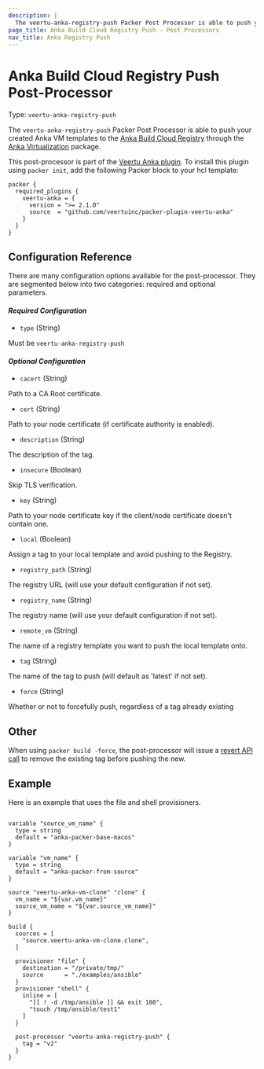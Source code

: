 ```yaml
---
description: |
  The veertu-anka-registry-push Packer Post Processor is able to push your created VM template to the Anka Build Cloud Registry.
page_title: Anka Build Cloud Registry Push - Post Processors
nav_title: Anka Registry Push
---
```


# Anka Build Cloud Registry Push Post-Processor

Type: `veertu-anka-registry-push`

The `veertu-anka-registry-push` Packer Post Processor is able to push your created Anka VM templates to the [Anka Build Cloud Registry](https://veertu.com/anka-build/) through the [Anka Virtualization](https://veertu.com/technology/) package.

This post-processor is part of the [Veertu Anka plugin](https://github.com/veertuinc/packer-plugin-veertu-anka). To install this plugin using `packer init`, add the following Packer block to your hcl template:

```hcl
packer {
  required_plugins {
    veertu-anka = {
      version = ">= 2.1.0"
      source  = "github.com/veertuinc/packer-plugin-veertu-anka"
    }
  }
}
```

## Configuration Reference

There are many configuration options available for the post-processor. They are
segmented below into two categories: required and optional parameters.

#### _**Required Configuration**_

* `type` (String)

Must be `veertu-anka-registry-push`

#### _**Optional Configuration**_

* `cacert` (String)

Path to a CA Root certificate.

* `cert` (String)

Path to your node certificate (if certificate authority is enabled).

* `description` (String)

The description of the tag.

* `insecure` (Boolean)

Skip TLS verification.

* `key` (String)

Path to your node certificate key if the client/node certificate doesn't contain one.

* `local` (Boolean)

Assign a tag to your local template and avoid pushing to the Registry.

* `registry_path` (String)

The registry URL (will use your default configuration if not set).

* `registry_name` (String)

The registry name (will use your default configuration if not set).

* `remote_vm` (String)

The name of a registry template you want to push the local template onto.

* `tag` (String)

The name of the tag to push (will default as 'latest' if not set).

* `force` (String)

Whether or not to forcefully push, regardless of a tag already existing

## Other 

When using `packer build -force`, the post-processor will issue a [revert API call](https://ankadocs.veertu.com/docs/anka-build-cloud/working-with-registry-and-api/#revert) to remove the existing tag before pushing the new.

## Example

Here is an example that uses the file and shell provisioners.

```hcl

variable "source_vm_name" {
  type = string
  default = "anka-packer-base-macos"
}

variable "vm_name" {
  type = string
  default = "anka-packer-from-source"
}

source "veertu-anka-vm-clone" "clone" {
  vm_name = "${var.vm_name}"
  source_vm_name = "${var.source_vm_name}"
}

build {
  sources = [
    "source.veertu-anka-vm-clone.clone",
  ]
  
  provisioner "file" {
    destination = "/private/tmp/"
    source      = "./examples/ansible"
  }
  provisioner "shell" {
    inline = [
      "[[ ! -d /tmp/ansible ]] && exit 100",
      "touch /tmp/ansible/test1"
    ]
  }

  post-processor "veertu-anka-registry-push" {
    tag = "v2"
  }
}

```
